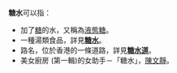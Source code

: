 '''糖水'''可以指：
* 加了[[糖|糖]]的水，又稱為[[液態糖|液態糖]]。
* 一種湯類食品，詳見'''[[糖水|糖水]]'''。
* 路名，位於香港的一條道路，詳見'''[[糖水道|糖水道]]'''。
* 美女廚房 (第一輯)的女助手－「糖水」，[[陳文靜|陳文靜]]。

{{disambig|Cat=二字消歧義}}